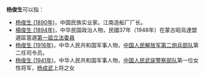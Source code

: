'''杨俊生'''可以指：
* [[杨俊生_(1890年)|杨俊生 (1890年)]]，中国民族实业家。江南造船厂厂长。
* [[楊俊生_(1894年)|楊俊生 (1894年)]]，中华民国政治人物，民國37年（1948年）在蒙古昭烏達盟選區當選[[第一屆立法委員|第一屆立法委員]]
* [[杨俊生_(1916年)|杨俊生 (1916年)]]，中华人民共和国军事人物，[[中国人民解放军第二炮兵部队|中国人民解放军第二炮兵部队]]第二任司令员。
* [[杨俊生_(1941年)|杨俊生 (1941年)]]，中华人民共和国军事人物，[[中国人民武装警察部队|中国人民武装警察部队]]第一位女性将军，[[杨成武|杨成武]]上将之女
{{disambig|J俊|cat=三字杨姓人名消歧义}}